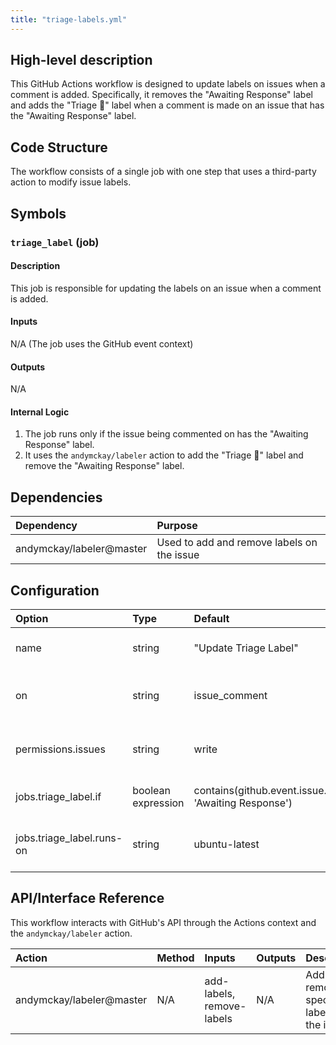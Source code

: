 ```yaml
---
title: "triage-labels.yml"
---
```


## High-level description
This GitHub Actions workflow is designed to update labels on issues when a comment is added. Specifically, it removes the "Awaiting Response" label and adds the "Triage 👀" label when a comment is made on an issue that has the "Awaiting Response" label.

## Code Structure
The workflow consists of a single job with one step that uses a third-party action to modify issue labels.

## Symbols

### `triage_label` (job)
#### Description
This job is responsible for updating the labels on an issue when a comment is added.

#### Inputs
N/A (The job uses the GitHub event context)

#### Outputs
N/A

#### Internal Logic
1. The job runs only if the issue being commented on has the "Awaiting Response" label.
2. It uses the `andymckay/labeler` action to add the "Triage 👀" label and remove the "Awaiting Response" label.

## Dependencies
| Dependency | Purpose |
|:-----------|:--------|
| andymckay/labeler@master | Used to add and remove labels on the issue |

## Configuration
| Option | Type | Default | Description |
|:-------|:-----|:--------|:------------|
| name | string | "Update Triage Label" | The name of the workflow |
| on | string | issue_comment | The event that triggers the workflow |
| permissions.issues | string | write | The permission level for issues |
| jobs.triage_label.if | boolean expression | contains(github.event.issue.labels.*.name, 'Awaiting Response') | Condition for running the job |
| jobs.triage_label.runs-on | string | ubuntu-latest | The type of runner to use for the job |

## API/Interface Reference
This workflow interacts with GitHub's API through the Actions context and the `andymckay/labeler` action.

| Action | Method | Inputs | Outputs | Description |
|:-------|:-------|:-------|:--------|:------------|
| andymckay/labeler@master | N/A | add-labels, remove-labels | N/A | Adds and removes specified labels from the issue |